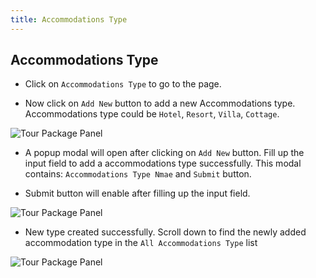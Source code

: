 ```yaml
---
title: Accommodations Type
---
```

## Accommodations Type

- Click on `Accommodations Type` to go to the page.

- Now click on `Add New` button to add a new Accommodations type. Accommodations type could be `Hotel`, `Resort`, `Villa`, `Cottage`.

![Tour Package Panel](pages/assets/acc1.png)

- A popup modal will open after clicking on `Add New` button. Fill up the input field to add a accommodations type successfully. This modal contains: `Accommodations Type Nmae` and `Submit` button.

- Submit button will enable after filling up the input field.

![Tour Package Panel](pages/assets/acc2.png)

- New type created successfully. Scroll down to find the newly added accommodation type in the `All Accommodations Type` list

![Tour Package Panel](pages/assets/acc3.png)
